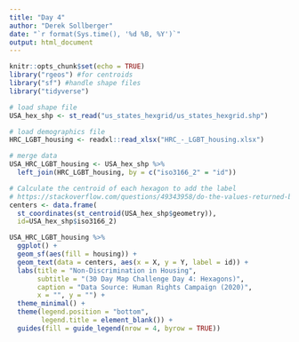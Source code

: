 ```yaml
---
title: "Day 4"
author: "Derek Sollberger"
date: "`r format(Sys.time(), '%d %B, %Y')`"
output: html_document
---
```


```r
knitr::opts_chunk$set(echo = TRUE)
library("rgeos") #for centroids
library("sf") #handle shape files
library("tidyverse")
```

```r
# load shape file
USA_hex_shp <- st_read("us_states_hexgrid/us_states_hexgrid.shp")

# load demographics file
HRC_LGBT_housing <- readxl::read_xlsx("HRC_-_LGBT_housing.xlsx")
```

```r
# merge data
USA_HRC_LGBT_housing <- USA_hex_shp %>%
  left_join(HRC_LGBT_housing, by = c("iso3166_2" = "id"))
```


```r
# Calculate the centroid of each hexagon to add the label
# https://stackoverflow.com/questions/49343958/do-the-values-returned-by-rgeosgcentroid-and-sfst-centroid-differ
centers <- data.frame(
  st_coordinates(st_centroid(USA_hex_shp$geometry)), 
  id=USA_hex_shp$iso3166_2)
```


```r
USA_HRC_LGBT_housing %>%
  ggplot() +
  geom_sf(aes(fill = housing)) +
  geom_text(data = centers, aes(x = X, y = Y, label = id)) +
  labs(title = "Non-Discrimination in Housing",
       subtitle = "(30 Day Map Challenge Day 4: Hexagons)",
       caption = "Data Source: Human Rights Campaign (2020)",
       x = "", y = "") +
  theme_minimal() +
  theme(legend.position = "bottom",
        legend.title = element_blank()) +
  guides(fill = guide_legend(nrow = 4, byrow = TRUE))
```

